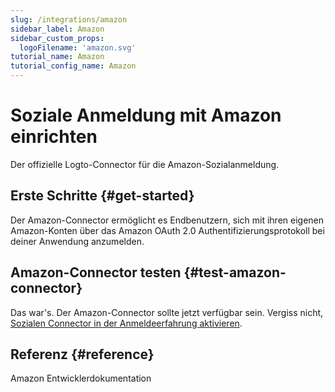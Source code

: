 ```yaml
---
slug: /integrations/amazon
sidebar_label: Amazon
sidebar_custom_props:
  logoFilename: 'amazon.svg'
tutorial_name: Amazon
tutorial_config_name: Amazon
---
```




# Soziale Anmeldung mit Amazon einrichten

Der offizielle Logto-Connector für die Amazon-Sozialanmeldung.

<GuideTip />

## Erste Schritte \{#get-started}

Der Amazon-Connector ermöglicht es Endbenutzern, sich mit ihren eigenen Amazon-Konten über das Amazon OAuth 2.0 Authentifizierungsprotokoll bei deiner Anwendung anzumelden.

<Integration />

## Amazon-Connector testen \{#test-amazon-connector}

Das war's. Der Amazon-Connector sollte jetzt verfügbar sein. Vergiss nicht, [Sozialen Connector in der Anmeldeerfahrung aktivieren](/connectors/social-connectors/#enable-social-sign-in).

## Referenz \{#reference}

<Url href="https://developer.amazon.com/loginwithamazon/console/site/lwa/overview.html">
  Amazon Entwicklerdokumentation
</Url>